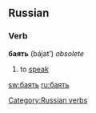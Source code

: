 ==Russian==
[[Category:Russian verbs]]
===Verb===
'''баять''' (bájat’) ''obsolete''

#to [[speak]]

[[sw:баять]]
[[ru:баять]]
